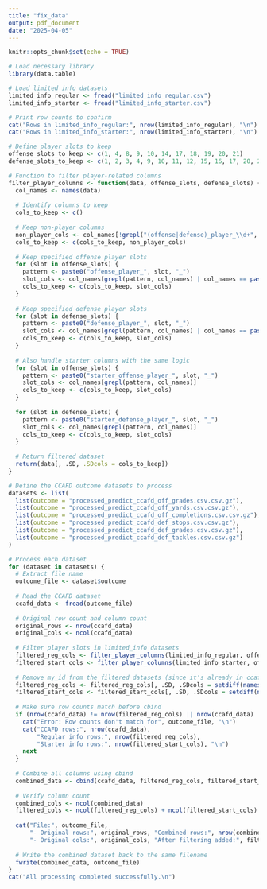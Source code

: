 ---
title: "fix_data"
output: pdf_document
date: "2025-04-05"
---

```{r setup, include=FALSE}
knitr::opts_chunk$set(echo = TRUE)
```

```{r}
# Load necessary library
library(data.table)

# Load limited info datasets
limited_info_regular <- fread("limited_info_regular.csv")
limited_info_starter <- fread("limited_info_starter.csv")

# Print row counts to confirm
cat("Rows in limited_info_regular:", nrow(limited_info_regular), "\n")
cat("Rows in limited_info_starter:", nrow(limited_info_starter), "\n")

# Define player slots to keep
offense_slots_to_keep <- c(1, 4, 8, 9, 10, 14, 17, 18, 19, 20, 21)
defense_slots_to_keep <- c(1, 2, 3, 4, 9, 10, 11, 12, 15, 16, 17, 20, 21, 22)

# Function to filter player-related columns
filter_player_columns <- function(data, offense_slots, defense_slots) {
  col_names <- names(data)
  
  # Identify columns to keep
  cols_to_keep <- c()
  
  # Keep non-player columns
  non_player_cols <- col_names[!grepl("(offense|defense)_player_\\d+", col_names)]
  cols_to_keep <- c(cols_to_keep, non_player_cols)
  
  # Keep specified offense player slots
  for (slot in offense_slots) {
    pattern <- paste0("offense_player_", slot, "_")
    slot_cols <- col_names[grepl(pattern, col_names) | col_names == paste0("offense_player_", slot, "_present")]
    cols_to_keep <- c(cols_to_keep, slot_cols)
  }
  
  # Keep specified defense player slots
  for (slot in defense_slots) {
    pattern <- paste0("defense_player_", slot, "_")
    slot_cols <- col_names[grepl(pattern, col_names) | col_names == paste0("defense_player_", slot, "_present")]
    cols_to_keep <- c(cols_to_keep, slot_cols)
  }
  
  # Also handle starter columns with the same logic
  for (slot in offense_slots) {
    pattern <- paste0("starter_offense_player_", slot, "_")
    slot_cols <- col_names[grepl(pattern, col_names)]
    cols_to_keep <- c(cols_to_keep, slot_cols)
  }
  
  for (slot in defense_slots) {
    pattern <- paste0("starter_defense_player_", slot, "_")
    slot_cols <- col_names[grepl(pattern, col_names)]
    cols_to_keep <- c(cols_to_keep, slot_cols)
  }
  
  # Return filtered dataset
  return(data[, .SD, .SDcols = cols_to_keep])
}

# Define the CCAFD outcome datasets to process
datasets <- list(
  list(outcome = "processed_predict_ccafd_off_grades.csv.csv.gz"),
  list(outcome = "processed_predict_ccafd_off_yards.csv.csv.gz"),
  list(outcome = "processed_predict_ccafd_off_completions.csv.csv.gz"),
  list(outcome = "processed_predict_ccafd_def_stops.csv.csv.gz"),
  list(outcome = "processed_predict_ccafd_def_grades.csv.csv.gz"),
  list(outcome = "processed_predict_ccafd_def_tackles.csv.csv.gz")
)

# Process each dataset
for (dataset in datasets) {
  # Extract file name
  outcome_file <- dataset$outcome
  
  # Read the CCAFD dataset
  ccafd_data <- fread(outcome_file)
  
  # Original row count and column count
  original_rows <- nrow(ccafd_data)
  original_cols <- ncol(ccafd_data)
  
  # Filter player slots in limited_info datasets
  filtered_reg_cols <- filter_player_columns(limited_info_regular, offense_slots_to_keep, defense_slots_to_keep)
  filtered_start_cols <- filter_player_columns(limited_info_starter, offense_slots_to_keep, defense_slots_to_keep)
  
  # Remove my_id from the filtered datasets (since it's already in ccafd_data)
  filtered_reg_cols <- filtered_reg_cols[, .SD, .SDcols = setdiff(names(filtered_reg_cols), "my_id")]
  filtered_start_cols <- filtered_start_cols[, .SD, .SDcols = setdiff(names(filtered_start_cols), "my_id")]
  
  # Make sure row counts match before cbind
  if (nrow(ccafd_data) != nrow(filtered_reg_cols) || nrow(ccafd_data) != nrow(filtered_start_cols)) {
    cat("Error: Row counts don't match for", outcome_file, "\n")
    cat("CCAFD rows:", nrow(ccafd_data), 
        "Regular info rows:", nrow(filtered_reg_cols), 
        "Starter info rows:", nrow(filtered_start_cols), "\n")
    next
  }
  
  # Combine all columns using cbind
  combined_data <- cbind(ccafd_data, filtered_reg_cols, filtered_start_cols)
  
  # Verify column count
  combined_cols <- ncol(combined_data)
  filtered_cols <- ncol(filtered_reg_cols) + ncol(filtered_start_cols)
  
  cat("File:", outcome_file, 
      "- Original rows:", original_rows, "Combined rows:", nrow(combined_data),
      "- Original cols:", original_cols, "After filtering added:", filtered_cols, "Combined cols:", combined_cols, "\n")
  
  # Write the combined dataset back to the same filename
  fwrite(combined_data, outcome_file)
}
cat("All processing completed successfully.\n")
```

